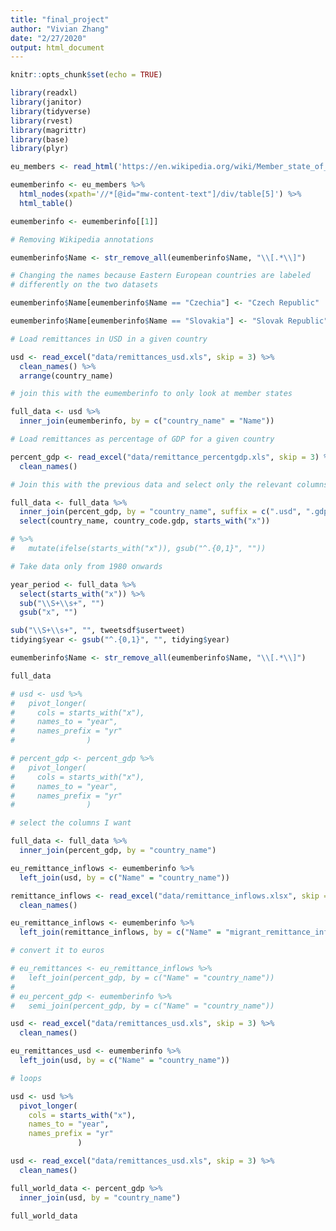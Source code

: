 ```yaml
---
title: "final_project"
author: "Vivian Zhang"
date: "2/27/2020"
output: html_document
---
```


```r
knitr::opts_chunk$set(echo = TRUE)

library(readxl)
library(janitor)
library(tidyverse)
library(rvest)
library(magrittr)
library(base)
library(plyr)

```

```r

eu_members <- read_html('https://en.wikipedia.org/wiki/Member_state_of_the_European_Union', skip = 0)

eumemberinfo <- eu_members %>%
  html_nodes(xpath='//*[@id="mw-content-text"]/div/table[5]') %>%
  html_table() 

eumemberinfo <- eumemberinfo[[1]]

# Removing Wikipedia annotations

eumemberinfo$Name <- str_remove_all(eumemberinfo$Name, "\\[.*\\]")

# Changing the names because Eastern European countries are labeled
# differently on the two datasets

eumemberinfo$Name[eumemberinfo$Name == "Czechia"] <- "Czech Republic"

eumemberinfo$Name[eumemberinfo$Name == "Slovakia"] <- "Slovak Republic"

```

```r

# Load remittances in USD in a given country

usd <- read_excel("data/remittances_usd.xls", skip = 3) %>%
  clean_names() %>% 
  arrange(country_name)

# join this with the eumemberinfo to only look at member states

full_data <- usd %>%
  inner_join(eumemberinfo, by = c("country_name" = "Name"))

# Load remittances as percentage of GDP for a given country

percent_gdp <- read_excel("data/remittance_percentgdp.xls", skip = 3) %>%
  clean_names()

# Join this with the previous data and select only the relevant columns

full_data <- full_data %>%
  inner_join(percent_gdp, by = "country_name", suffix = c(".usd", ".gdp")) %>%
  select(country_name, country_code.gdp, starts_with("x"))

# %>%
#   mutate(ifelse(starts_with("x")), gsub("^.{0,1}", ""))

# Take data only from 1980 onwards

year_period <- full_data %>%
  select(starts_with("x")) %>%
  sub("\\S+\\s+", "")
  gsub("x", "")

sub("\\S+\\s+", "", tweetsdf$usertweet)
tidying$year <- gsub("^.{0,1}", "", tidying$year)

eumemberinfo$Name <- str_remove_all(eumemberinfo$Name, "\\[.*\\]")

full_data

# usd <- usd %>%
#   pivot_longer(
#     cols = starts_with("x"),
#     names_to = "year",
#     names_prefix = "yr"
#                )

# percent_gdp <- percent_gdp %>%
#   pivot_longer(
#     cols = starts_with("x"),
#     names_to = "year",
#     names_prefix = "yr"
#                )

# select the columns I want

full_data <- full_data %>%
  inner_join(percent_gdp, by = "country_name")

eu_remittance_inflows <- eumemberinfo %>%
  left_join(usd, by = c("Name" = "country_name"))

remittance_inflows <- read_excel("data/remittance_inflows.xlsx", skip = 0) %>%
  clean_names()

eu_remittance_inflows <- eumemberinfo %>%
  left_join(remittance_inflows, by = c("Name" = "migrant_remittance_inflows_us_million"))

# convert it to euros

# eu_remittances <- eu_remittance_inflows %>%
#   left_join(percent_gdp, by = c("Name" = "country_name"))
# 
# eu_percent_gdp <- eumemberinfo %>%
#   semi_join(percent_gdp, by = c("Name" = "country_name"))

usd <- read_excel("data/remittances_usd.xls", skip = 3) %>%
  clean_names()

eu_remittances_usd <- eumemberinfo %>%
  left_join(usd, by = c("Name" = "country_name"))

# loops

usd <- usd %>%
  pivot_longer(
    cols = starts_with("x"),
    names_to = "year",
    names_prefix = "yr"
               )

usd <- read_excel("data/remittances_usd.xls", skip = 3) %>%
  clean_names()

full_world_data <- percent_gdp %>%
  inner_join(usd, by = "country_name")

full_world_data
```

```r

```

